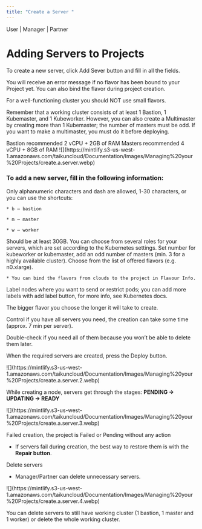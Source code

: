 ```yaml
---
title: "Create a Server "
---
```


<Icon icon="user" iconType="solid" /> User | <Icon icon="user-tie" iconType="solid" /> Manager | <Icon icon="handshake" iconType="solid" /> Partner

# Adding Servers to Projects

To create a new server, click Add Sever button and fill in all the fields.

You will receive an error message if no flavor has been bound to your Project yet. You can also bind the flavor during project creation.

<Warning>For a well-functioning cluster you should NOT use small flavors.</Warning>

Remember that a working cluster consists of at least 1 Bastion, 1 Kubemaster, and 1 Kubeworker. However, you can also create a Multimaster by creating more than 1 Kubemaster; the number of masters must be odd. If you want to make a multimaster, you must do it before deploying.

<Tip>
  Bastion recommended 2 vCPU + 2GB of RAM
  Masters recommended 4 vCPU + 8GB of RAM
</Tip>

<Frame caption="Projects">
  ![](https://mintlify.s3-us-west-1.amazonaws.com/taikuncloud/Documentation/Images/Managing%20your%20Projects/create.a.server.webp)
</Frame>

### To add a new server, fill in the following information:

<AccordionGroup>
  <Accordion title="Server Name" icon="pen">
    Only alphanumeric characters and dash are allowed, 1-30 characters, or you can use the shortcuts:

    * b – bastion

    * m – master

    * w – worker
  </Accordion>

  <Accordion title="Disk Size" icon="hard-drive">
    Should be at least 30GB.
  </Accordion>

  <Accordion title="Role" icon="address-book">
    You can choose from several roles for your servers, which are set according to the Kubernetes settings.
  </Accordion>

  <Accordion title="Number of Servers" icon="server">
    Set number for kubeworker or kubemaster, add an odd number of masters (min. 3 for a highly available cluster).
  </Accordion>

  <Accordion title="Flavor" icon="list">
    Choose from the list of offered flavors (e.g. n0.xlarge).

    * You can bind the flavors from clouds to the project in Flavour Info.
  </Accordion>

  <Accordion title="Kubernetes Node Labels" icon="cloud-arrow-up">
    Label nodes where you want to send or restrict pods; you can add more labels with add label button, for more info, see Kubernetes docs.
  </Accordion>
</AccordionGroup>

<Info>The bigger flavor you choose the longer it will take to create.</Info>

<Warning>Control if you have all servers you need, the creation can take some time (approx. 7 min per server).</Warning>

Double-check if you need all of them because you won’t be able to delete them later.

When the required servers are created, press the Deploy button.

<Frame caption="Add server">
  ![](https://mintlify.s3-us-west-1.amazonaws.com/taikuncloud/Documentation/Images/Managing%20your%20Projects/create.a.server.2.webp)
</Frame>

While creating a node, servers get through the stages:
**PENDING -> UPDATING -> READY**

<Frame caption="Projects">
  ![](https://mintlify.s3-us-west-1.amazonaws.com/taikuncloud/Documentation/Images/Managing%20your%20Projects/create.a.server.3.webp)
</Frame>

Failed creation, the project is Failed or Pending without any action

* If servers fail during creation, the best way to restore them is with the **Repair button**.

Delete servers

* Manager/Partner can delete unnecessary servers.

<Frame caption="Projects">
  ![](https://mintlify.s3-us-west-1.amazonaws.com/taikuncloud/Documentation/Images/Managing%20your%20Projects/create.a.server.4.webp)
</Frame>

<Info>You can delete servers to still have working cluster (1 bastion, 1 master and 1 worker) or delete the whole working cluster.</Info>